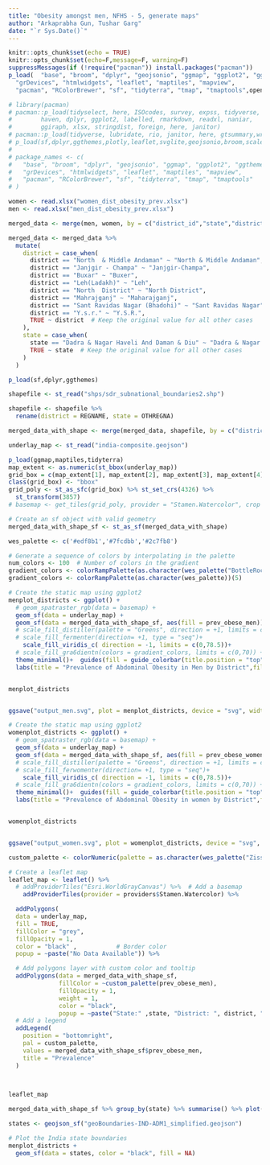 ```yaml
---
title: "Obesity amongst men, NFHS - 5, generate maps"
author: "Arkaprabha Gun, Tushar Garg"
date: "`r Sys.Date()`"
---
```


```r
knitr::opts_chunk$set(echo = TRUE)
knitr::opts_chunk$set(echo=F,message=F, warning=F)
suppressMessages(if (!require("pacman")) install.packages("pacman"))
p_load(  "base", "broom", "dplyr", "geojsonio", "ggmap", "ggplot2", "ggthemes",
  "grDevices", "htmlwidgets", "leaflet", "maptiles", "mapview",
  "pacman", "RColorBrewer", "sf", "tidyterra", "tmap", "tmaptools",openxlsx,wesanderson)

```



```r
# library(pacman)
# pacman::p_load(tidyselect, here, ISOcodes, survey, expss, tidyverse,
#        haven, dplyr, ggplot2, labelled, rmarkdown, readxl, naniar,
#        ggiraph, xlsx, stringdist, foreign, here, janitor)
# pacman::p_load(tidyverse, lubridate, rio, janitor, here, gtsummary,writexl,openxlsx, mapview)
# p_load(sf,dplyr,ggthemes,plotly,leaflet,svglite,geojsonio,broom,scales,ggpattern,maptools,htmlwidgets,wesanderson)
# 
# package_names <- c(
#   "base", "broom", "dplyr", "geojsonio", "ggmap", "ggplot2", "ggthemes",
#   "grDevices", "htmlwidgets", "leaflet", "maptiles", "mapview",
#   "pacman", "RColorBrewer", "sf", "tidyterra", "tmap", "tmaptools"
# )

```

```r
women <- read.xlsx("women_dist_obesity_prev.xlsx")
men <- read.xlsx("men_dist_obesity_prev.xlsx")
```


```r
merged_data <- merge(men, women, by = c("district_id","state","district"), suffixes = c("_men", "_women"))
```

```r
merged_data <- merged_data %>%
  mutate(
    district = case_when(
      district == "North  & Middle Andaman" ~ "North & Middle Andaman",
      district == "Janjgir - Champa" ~ "Janjgir-Champa",
      district == "Buxar" ~ "Buxer",
      district == "Leh(Ladakh)" ~ "Leh",
      district == "North  District" ~ "North District",
      district == "Mahrajganj" ~ "Maharajganj",
      district == "Sant Ravidas Nagar (Bhadohi)" ~ "Sant Ravidas Nagar",
      district == "Y.s.r." ~ "Y.S.R.",
      TRUE ~ district  # Keep the original value for all other cases
    ),
    state = case_when(
      state == "Dadra & Nagar Haveli And Daman & Diu" ~ "Dadra & Nagar Haveli & Daman & Diu",
      TRUE ~ state  # Keep the original value for all other cases
    )
  )
```


```r
p_load(sf,dplyr,ggthemes)

shapefile <- st_read("shps/sdr_subnational_boundaries2.shp")

```

```r
shapefile <- shapefile %>%
  rename(district = REGNAME, state = OTHREGNA)
```

```r
merged_data_with_shape <- merge(merged_data, shapefile, by = c("district","state"))

```


```r
underlay_map <- st_read("india-composite.geojson")
```
```r
p_load(ggmap,maptiles,tidyterra)
map_extent <- as.numeric(st_bbox(underlay_map))
grid_box = c(map_extent[1], map_extent[2], map_extent[3], map_extent[4])
class(grid_box) <- "bbox"
grid_poly <- st_as_sfc(grid_box) %>% st_set_crs(4326) %>%
  st_transform(3857)
# basemap <- get_tiles(grid_poly, provider = "Stamen.Watercolor", crop = TRUE)
```


```r
# Create an sf object with valid geometry
merged_data_with_shape_sf <- st_as_sf(merged_data_with_shape)

wes_palette <- c('#edf8b1','#7fcdbb','#2c7fb8')

# Generate a sequence of colors by interpolating in the palette
num_colors <- 100  # Number of colors in the gradient
gradient_colors <- colorRampPalette(as.character(wes_palette("BottleRocket2", type = "continuous",n  = 2)))(2)
gradient_colors <- colorRampPalette(as.character(wes_palette))(5)

# Create the static map using ggplot2
menplot_districts <- ggplot() + 
  # geom_spatraster_rgb(data = basemap) +
  geom_sf(data = underlay_map) +
  geom_sf(data = merged_data_with_shape_sf, aes(fill = prev_obese_men)) +
  # scale_fill_distiller(palette = "Greens", direction = +1, limits = c(0,max(merged_data_with_shape_sf$prev_obese_men)))+
  # scale_fill_fermenter(direction= +1, type = "seq")+
    scale_fill_viridis_c( direction = -1, limits = c(0,78.5))+
  # scale_fill_gra6dientn(colors = gradient_colors, limits = c(0,70)) +
  theme_minimal()+  guides(fill = guide_colorbar(title.position = "top", title.hjust = 0.5)) +
  labs(title = "Prevalence of Abdominal Obesity in Men by District",fill = "Prevalence in % age")


menplot_districts


ggsave("output_men.svg", plot = menplot_districts, device = "svg", width = 10, height = 8, units = "in")

```
```r
# Create the static map using ggplot2
womenplot_districts <- ggplot() + 
  # geom_spatraster_rgb(data = basemap) +
  geom_sf(data = underlay_map) +
  geom_sf(data = merged_data_with_shape_sf, aes(fill = prev_obese_women)) +
  # scale_fill_distiller(palette = "Greens", direction = +1, limits = c(0,max(merged_data_with_shape_sf$prev_obese_women)))+
  # scale_fill_ferwomenter(direction= +1, type = "seq")+
    scale_fill_viridis_c( direction = -1, limits = c(0,78.5))+
  # scale_fill_gra6dientn(colors = gradient_colors, limits = c(0,70)) +
  theme_minimal()+  guides(fill = guide_colorbar(title.position = "top", title.hjust = 0.5)) +
  labs(title = "Prevalence of Abdominal Obesity in women by District",fill = "Prevalence in % age")


womenplot_districts


ggsave("output_women.svg", plot = womenplot_districts, device = "svg", width = 10, height = 8, units = "in")
```



```r
custom_palette <- colorNumeric(palette = as.character(wes_palette("Zissou1",type = "continuous")), domain = merged_data_with_shape_sf$prev_obese_men,)

# Create a leaflet map
leaflet_map <- leaflet() %>%
  # addProviderTiles("Esri.WorldGrayCanvas") %>%  # Add a basemap
    addProviderTiles(provider = providers$Stamen.Watercolor) %>%

  addPolygons(
  data = underlay_map,
  fill = TRUE,
  fillColor = "grey",
  fillOpacity = 1,
  color = "black" ,           # Border color
  popup = ~paste("No Data Available")) %>% 

  # Add polygons layer with custom color and tooltip
  addPolygons(data = merged_data_with_shape_sf,
              fillColor = ~custom_palette(prev_obese_men),
              fillOpacity = 1,
              weight = 1,
              color = "black",
              popup = ~paste("State:" ,state, "District: ", district, "<br>Prevalence: ", prev_obese_men, "%" )) %>% 
  # Add a legend
  addLegend(
    position = "bottomright",
    pal = custom_palette,
    values = merged_data_with_shape_sf$prev_obese_men,
    title = "Prevalence"
  )
  


leaflet_map
```





```r
merged_data_with_shape_sf %>% group_by(state) %>% summarise() %>% plot()

```

```r

states <- geojson_sf("geoBoundaries-IND-ADM1_simplified.geojson")

# Plot the India state boundaries
menplot_districts + 
  geom_sf(data = states, color = "black", fill = NA) 
```
